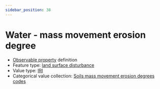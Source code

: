 ```yaml
---
sidebar_position: 38
---
```



# Water - mass movement erosion degree

- [Observable property](/viewers/dawe-vocabs?uri=https://linked.data.gov.au/def/nrm/5af56582-cc92-4892-98f6-793047e7b5c2) definition
- Feature type: [land surface disturbance](http://linked.data.gov.au/def/tern-cv/7e256d28-e686-4b6a-b64a-ac1b1a8f164d)
- Value type: [IRI](https://w3id.org/tern/ontologies/tern/IRI)
- Categorical value collection: [Soils mass movement erosion degrees codes](/viewers/dawe-vocabs?uri=https://linked.data.gov.au/def/nrm/c417aca7-46ef-42ae-90f0-6fb00ed9e357)

<Example
  protocolModule="plot-soil-description"
  observableProperty="https://linked.data.gov.au/def/nrm/5af56582-cc92-4892-98f6-793047e7b5c2"
/>
